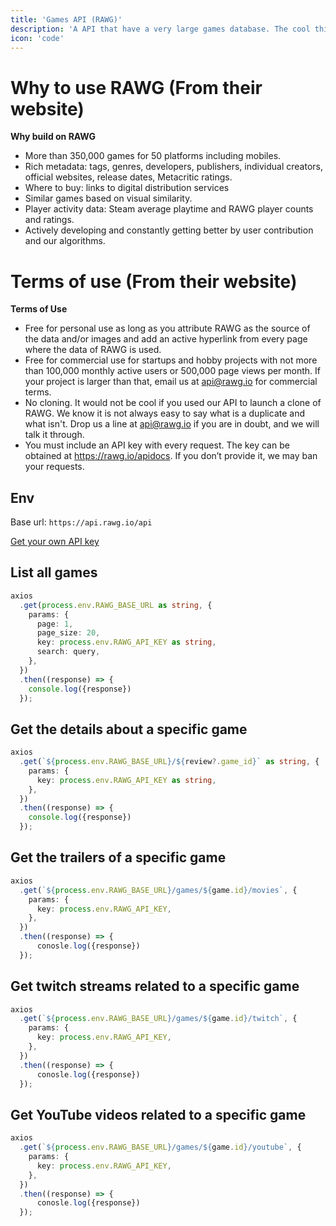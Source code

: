 ```yaml
---
title: 'Games API (RAWG)'
description: 'A API that have a very large games database. The cool thing about this API is that they can provide you trailers and YouTube videos about all of the games.'
icon: 'code'
---
```


# Why to use RAWG (From their website)

<b>Why build on RAWG</b>  
- More than 350,000 games for 50 platforms including mobiles. 
- Rich metadata: tags, genres, developers, publishers, individual creators, official websites, release dates, Metacritic ratings.
- Where to buy: links to digital distribution services
- Similar games based on visual similarity.
- Player activity data: Steam average playtime and RAWG player counts and ratings.
- Actively developing and constantly getting better by user contribution and our algorithms.

# Terms of use (From their website)

<b>Terms of Use</b>
- Free for personal use as long as you attribute RAWG as the source of the data and/or images and add an active hyperlink from every page where the data of RAWG is used.
- Free for commercial use for startups and hobby projects with not more than 100,000 monthly active users or 500,000 page views per month. If your project is larger than that, email us at api@rawg.io for commercial terms.
- No cloning. It would not be cool if you used our API to launch a clone of RAWG. We know it is not always easy to say what is a duplicate and what isn't. Drop us a line at api@rawg.io if you are in doubt, and we will talk it through.
- You must include an API key with every request. The key can be obtained at https://rawg.io/apidocs. If you don’t provide it, we may ban your requests.

## Env 

Base url: `https://api.rawg.io/api`

[Get your own API key](https://rawg.io/apidocs)

## List all games

```ts index.ts
axios
  .get(process.env.RAWG_BASE_URL as string, {
    params: {
      page: 1,
      page_size: 20,
      key: process.env.RAWG_API_KEY as string,
      search: query,
    },
  })
  .then((response) => {
    console.log({response})
  });
```

## Get the details about a specific game

```ts index.ts
axios
  .get(`${process.env.RAWG_BASE_URL}/${review?.game_id}` as string, {
    params: {
      key: process.env.RAWG_API_KEY as string,
    },
  })
  .then((response) => {
    console.log({response})
  });
```

## Get the trailers of a specific game
```ts index.ts
axios
  .get(`${process.env.RAWG_BASE_URL}/games/${game.id}/movies`, {
    params: {
      key: process.env.RAWG_API_KEY,
    },  
  })
  .then((response) => {
      conosle.log({response})
  });
```

## Get twitch streams related to a specific game
```ts index.ts
axios
  .get(`${process.env.RAWG_BASE_URL}/games/${game.id}/twitch`, {
    params: {
      key: process.env.RAWG_API_KEY,
    },  
  })
  .then((response) => {
      conosle.log({response})
  });
```

## Get YouTube videos related to a specific game
```ts index.ts
axios
  .get(`${process.env.RAWG_BASE_URL}/games/${game.id}/youtube`, {
    params: {
      key: process.env.RAWG_API_KEY,
    },  
  })
  .then((response) => {
      conosle.log({response})
  });
```
